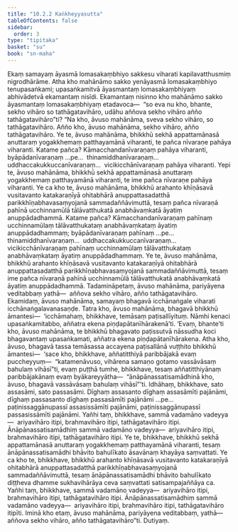 ```yaml
---
title: "10.2.2 Kaṅkheyyasutta"
tableOfContents: false
sidebar:
  order: 3
type: "tipitaka"
basket: "su"
book: "sn-maha"
---
```



<DynamicBreadcrumb />

<Division number="988" book="sn-maha" bookNo="14" page="284">

<Paragraph number="1721" book="sn-maha">
Ekaṃ samayaṃ āyasmā lomasakaṃbhiyo sakkesu viharati kapilavatthusmiṃ nigrodhārāme. Atha kho mahānāmo sakko yenāyasmā lomasakaṃbhiyo tenupasaṅkami; upasaṅkamitvā āyasmantaṃ lomasakaṃbhiyaṃ abhivādetvā ekamantaṃ nisīdi. Ekamantaṃ nisinno kho mahānāmo sakko āyasmantaṃ lomasakaṃbhiyaṃ etadavoca—  “so eva nu kho, bhante, sekho vihāro so tathāgatavihāro, udāhu aññova sekho vihāro añño tathāgatavihāro”ti?
</Paragraph>

<Paragraph number="1722" book="sn-maha">
“Na kho, āvuso mahānāma, sveva sekho vihāro, so tathāgatavihāro. Añño kho, āvuso mahānāma, sekho vihāro, añño tathāgatavihāro. Ye te, āvuso mahānāma, bhikkhū sekhā appattamānasā anuttaraṃ yogakkhemaṃ patthayamānā viharanti, te pañca nīvaraṇe pahāya viharanti. Katame pañca? Kāmacchandanīvaraṇaṃ pahāya viharanti, byāpādanīvaraṇaṃ …pe…  thinamiddhanīvaraṇaṃ…  uddhaccakukkuccanīvaraṇaṃ…  vicikicchānīvaraṇaṃ pahāya viharanti.
</Paragraph>

<Paragraph number="1723" book="sn-maha">
Yepi te, āvuso mahānāma, bhikkhū sekhā appattamānasā anuttaraṃ yogakkhemaṃ patthayamānā viharanti, te ime pañca nīvaraṇe pahāya viharanti.
</Paragraph>

<Paragraph number="1724" book="sn-maha">
Ye ca kho te, āvuso mahānāma, bhikkhū arahanto khīṇāsavā vusitavanto katakaraṇīyā ohitabhārā anuppattasadatthā parikkhīṇabhavasaṃyojanā sammadaññāvimuttā, tesaṃ pañca nīvaraṇā pahīnā ucchinnamūlā tālāvatthukatā anabhāvaṃkatā āyatiṃ anuppādadhammā. Katame pañca? Kāmacchandanīvaraṇaṃ pahīnaṃ ucchinnamūlaṃ tālāvatthukataṃ anabhāvaṃkataṃ āyatiṃ anuppādadhammaṃ; byāpādanīvaraṇaṃ pahīnaṃ …pe…  thinamiddhanīvaraṇaṃ…  uddhaccakukkuccanīvaraṇaṃ…  vicikicchānīvaraṇaṃ pahīnaṃ ucchinnamūlaṃ tālāvatthukataṃ anabhāvaṃkataṃ āyatiṃ anuppādadhammaṃ.
</Paragraph>

<Paragraph number="1725" book="sn-maha">
Ye te, āvuso mahānāma, bhikkhū arahanto khīṇāsavā vusitavanto katakaraṇīyā ohitabhārā anuppattasadatthā parikkhīṇabhavasaṃyojanā sammadaññāvimuttā, tesaṃ ime pañca nīvaraṇā pahīnā ucchinnamūlā tālāvatthukatā anabhāvaṃkatā āyatiṃ anuppādadhammā. Tadamināpetaṃ, āvuso mahānāma, pariyāyena veditabbaṃ yathā—  aññova sekho vihāro, añño tathāgatavihāro.
</Paragraph>

<Paragraph number="1726" book="sn-maha">
Ekamidaṃ, āvuso mahānāma, samayaṃ bhagavā icchānaṅgale viharati icchānaṅgalavanasaṇḍe. Tatra kho, āvuso mahānāma, bhagavā bhikkhū āmantesi—  ‘icchāmahaṃ, bhikkhave, temāsaṃ paṭisallīyituṃ. Nāmhi kenaci upasaṅkamitabbo, aññatra ekena piṇḍapātanīhārakenā’ti. ‘Evaṃ, bhante’ti kho, āvuso mahānāma, te bhikkhū bhagavato paṭissutvā nāssudha koci bhagavantaṃ upasaṅkamati, aññatra ekena piṇḍapātanīhārakena.
</Paragraph>

<Paragraph number="1727" book="sn-maha">
Atha kho, āvuso, bhagavā tassa temāsassa accayena paṭisallānā vuṭṭhito bhikkhū āmantesi—  ‘sace kho, bhikkhave, aññatitthiyā paribbājakā evaṃ puccheyyuṃ—  “katamenāvuso, vihārena samaṇo gotamo vassāvāsaṃ bahulaṃ vihāsī”ti, evaṃ puṭṭhā tumhe, bhikkhave, tesaṃ aññatitthiyānaṃ paribbājakānaṃ evaṃ byākareyyātha—  “ānāpānassatisamādhinā kho, āvuso, bhagavā vassāvāsaṃ bahulaṃ vihāsī”’ti. Idhāhaṃ, bhikkhave, sato assasāmi, sato passasāmi. Dīghaṃ assasanto dīghaṃ assasāmīti pajānāmi, dīghaṃ passasanto dīghaṃ passasāmīti pajānāmi …pe…  paṭinissaggānupassī assasissāmīti pajānāmi, paṭinissaggānupassī passasissāmīti pajānāmi.
</Paragraph>

<Paragraph number="1728" book="sn-maha">
Yañhi taṃ, bhikkhave, sammā vadamāno vadeyya—  ariyavihāro itipi, brahmavihāro itipi, tathāgatavihāro itipi. Ānāpānassatisamādhiṃ sammā vadamāno vadeyya—  ariyavihāro itipi, brahmavihāro itipi, tathāgatavihāro itipi.
</Paragraph>

<Paragraph number="1729" book="sn-maha">
Ye te, bhikkhave, bhikkhū sekhā appattamānasā anuttaraṃ yogakkhemaṃ patthayamānā viharanti, tesaṃ ānāpānassatisamādhi bhāvito bahulīkato āsavānaṃ khayāya saṃvattati.
</Paragraph>

<Paragraph number="1730" book="sn-maha">
Ye ca kho te, bhikkhave, bhikkhū arahanto khīṇāsavā vusitavanto katakaraṇīyā ohitabhārā anuppattasadatthā parikkhīṇabhavasaṃyojanā sammadaññāvimuttā, tesaṃ ānāpānassatisamādhi bhāvito bahulīkato diṭṭheva dhamme sukhavihārāya ceva saṃvattati satisampajaññāya ca.
</Paragraph>

<Paragraph number="1731" book="sn-maha">
Yañhi taṃ, bhikkhave, sammā vadamāno vadeyya—  ariyavihāro itipi, brahmavihāro itipi, tathāgatavihāro itipi. Ānāpānassatisamādhiṃ sammā vadamāno vadeyya—  ariyavihāro itipi, brahmavihāro itipi, tathāgatavihāro itipīti. Iminā kho etaṃ, āvuso mahānāma, pariyāyena veditabbaṃ, yathā—  aññova sekho vihāro, añño tathāgatavihāro”ti.

</Paragraph>
</Division>

<Paragraph number="1732" type="center" book="sn-maha">
Dutiyaṃ.
</Paragraph>